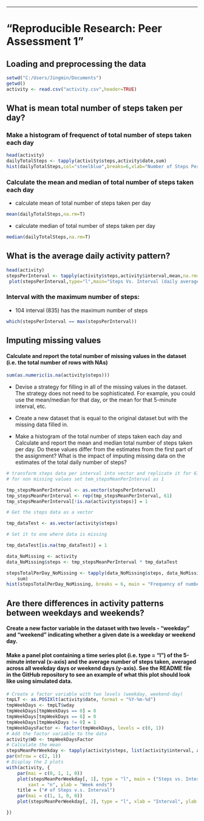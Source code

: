 ---
# "Reproducible Research: Peer Assessment 1"


## Loading and preprocessing the data
```r
setwd("C:/Users/Jingmin/Documents")
getwd()
activity <- read.csv("activity.csv",header=TRUE)

```

## What is mean total number of steps taken per day?
### Make a histogram of frequenct of total number of steps taken each day

```r
head(activity)
dailyTotalSteps <- tapply(activity$steps,activity$date,sum)
hist(dailyTotalSteps,col="steelblue",breaks=6,xlab="Number of Steps Per day",main="Frequency of Number of Steps Per day")
```
### Calculate the mean and median of total number of steps taken each day

* calculate mean of total number of steps taken per day

```r
mean(dailyTotalSteps,na.rm=T)
```

* calculate median of total number of steps taken per day

```r
median(dailyTotalSteps,na.rm=T)
```

## What is the average daily activity pattern?
```r
head(activity)
stepsPerInterval <- tapply(activity$steps,activity$interval,mean,na.rm=T)
 plot(stepsPerInterval,type="l",main="Steps Vs. Interval (daily average)",ylab="# of steps")
```
### Interval with the maximum number of steps:

* 104 interval (835) has the maximum number of steps

```r
which(stepsPerInterval == max(stepsPerInterval))
```


## Imputing missing values
####  Calculate and report the total number of missing values in the dataset (i.e. the total number of rows with NAs)
```r
sum(as.numeric(is.na(activity$steps)))
```

* Devise a strategy for filling in all of the missing values in the dataset. The strategy does not need to be sophisticated. For example, you could use the mean/median for that day, or the mean for that 5-minute interval, etc.

* Create a new dataset that is equal to the original dataset but with the missing data filled in.

* Make a histogram of the total number of steps taken each day and Calculate and report the mean and median total number of steps taken per day. Do these values differ from the estimates from the first part of the assignment? What is the impact of imputing missing data on the estimates of the total daily number of steps?
```r
# transform steps data per interval into vector and replicate it for 61 times
# for non missing values set tem_stepsMeanPerInterval as 1

tmp_stepsMeanPerInterval <- as.vector(stepsPerInterval)
tmp_stepsMeanPerInterval <- rep(tmp_stepsMeanPerInterval, 61)
tmp_stepsMeanPerInterval[!is.na(activity$steps)] = 1

# Get the steps data as a vector

tmp_dataTest <- as.vector(activity$steps)

# Set it to one where data is missing

tmp_dataTest[is.na(tmp_dataTest)] = 1

data_NoMissing <- activity
data_NoMissing$steps <- tmp_stepsMeanPerInterval * tmp_dataTest
```

```r
stepsTotalPerDay_NoMissing <- tapply(data_NoMissing$steps, data_NoMissing$date, 
    sum)
hist(stepsTotalPerDay_NoMissing, breaks = 6, main = "Frequency of number of steps per day", xlab = "Number of steps per day", ylab = "Frequency", col = "steel blue")

```


## Are there differences in activity patterns between weekdays and weekends?
#### Create a new factor variable in the dataset with two levels - "weekday" and "weekend" indicating whether a given date is a weekday or weekend day.

#### Make a panel plot containing a time series plot (i.e. type = "l") of the 5-minute interval (x-axis) and the average number of steps taken, averaged across all weekday days or weekend days (y-axis). See the README file in the GitHub repository to see an example of what this plot should look like using simulated data.
```r
# Create a factor variable with two levels (weekday, weekend-day)
tmpLT <- as.POSIXlt(activity$date, format = "%Y-%m-%d")
tmpWeekDays <- tmpLT$wday
tmpWeekDays[tmpWeekDays == 0] = 0
tmpWeekDays[tmpWeekDays == 6] = 0
tmpWeekDays[tmpWeekDays != 0] = 1
tmpWeekDaysFactor <- factor(tmpWeekDays, levels = c(0, 1))
# Add the factor variable to the data
activity$WD <- tmpWeekDaysFactor
# Calculate the mean
stepsMeanPerWeekday <- tapply(activity$steps, list(activity$interval, activity$WD), mean,na.rm = T)
par(mfrow = c(2, 1))
# Display the 2 plots
with(activity, {
    par(mai = c(0, 1, 1, 0))
    plot(stepsMeanPerWeekday[, 1], type = "l", main = ("Steps vs. Interval"), 
        xaxt = "n", ylab = "Week ends")
    title = ("# of Steps v.s. Interval")
    par(mai = c(1, 1, 0, 0))
    plot(stepsMeanPerWeekday[, 2], type = "l", xlab = "Interval", ylab = "Week days")

})
```